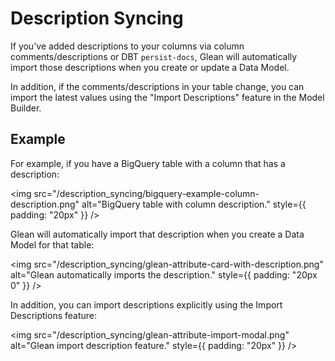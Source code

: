 
# Description Syncing

If you've added descriptions to your columns via column comments/descriptions or
DBT `persist-docs`, Glean will automatically import those descriptions when you
create or update a Data Model.

In addition, if the comments/descriptions in your table change, you can import
the latest values using the "Import Descriptions" feature in the Model Builder.

## Example

For example, if you have a BigQuery table with a column that has a description:

<img
  src="/description_syncing/bigquery-example-column-description.png"
  alt="BigQuery table with column description."
  style={{ padding: "20px" }}
/>

Glean will automatically import that description when you create a Data Model for that table:

<img
  src="/description_syncing/glean-attribute-card-with-description.png"
  alt="Glean automatically imports the description."
  style={{ padding: "20px 0" }}
/>

In addition, you can import descriptions explicitly using the Import Descriptions feature:

<img
  src="/description_syncing/glean-attribute-import-modal.png"
  alt="Glean import description feature."
  style={{ padding: "20px" }}
/>
